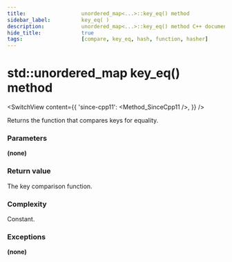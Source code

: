 ```yaml
---
title:					unordered_map<...>::key_eq() method
sidebar_label:			key_eq( )
description:			unordered_map<...>::key_eq() method C++ documentation
hide_title:				true
tags:					[compare, key_eq, hash, function, hasher]
---
```



<!----------------- Codes ---------------------->

<!-- key_eq() -->

# std::unordered_map key_eq() method

<SwitchView content={{
    'since-cpp11': <Method_SinceCpp11 />,
    }} />

Returns the function that compares keys for equality.

### Parameters

**(none)**

### Return value

The key comparison function.

### Complexity

Constant.

### Exceptions

**(none)**
